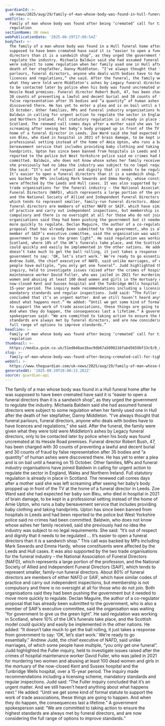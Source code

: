 ```yaml
---
guardianId: >-
  uk-news/2025/aug/29/family-of-man-whose-body-was-found-in-hull-funeral-home-call-for-more-regulation
webTitle: >-
  Family of man whose body was found after being ‘cremated’ call for tighter
  regulation
sectionName: UK news
webPublicationDate: '2025-08-29T17:08:54Z'
bodyText: >-
  The family of a man whose body was found in a Hull funeral home after he was
  supposed to have been cremated have said it is “easier to open a funeral
  directors than it is a sandwich shop”, as they urged the government to
  regulate the industry. Michaela Baldwin said she had assumed funeral directors
  were subject to some regulation when her family used one in Hull after the
  death of her stepfather, Danny Middleton. “I’ve always thought that funeral
  parlours, funeral directors, anyone who deals with bodies have to have
  licences and regulations,” she said. After the funeral, the family were given
  what they were told were Middleton’s ashes by Legacy funeral directors, only
  to be contacted later by police when his body was found uncremated at its
  Hessle Road premises. Funeral director Robert Bush, 47, has been charged with
  30 counts of preventing a lawful and decent burial and 30 counts of fraud by
  false representation after 35 bodies and “a quantity” of human ashes were
  discovered there. He has yet to enter a plea and is on bail until a hearing on
  15 October. Other families, MPs and funeral industry organisations have joined
  Baldwin in calling for urgent action to regulate the sector in England, Wales
  and Northern Ireland. Full statutory regulation is already in place in
  Scotland. The renewed call comes days after a mother said she was left
  screaming after seeing her baby’s body propped up in front of the TV at the
  home of a funeral director in Leeds. Zoe Ward said she had expected her baby
  son Bleu, who died in hospital in 2021 of brain damage, to be kept in a
  professional setting instead of the home of Amie Upton, who runs a baby
  bereavement service that includes providing baby clothing and taking
  handprints. Upton has since been banned from hospitals in Leeds and had been
  reported to the police but West Yorkshire police said no crimes had been
  committed. Baldwin, who does not know whose ashes her family received, said
  she previously had no idea the industry was subject to no legal requirements.
  She said: “It’s out of respect and dignity that it needs to be regulated ...
  It’s easier to open a funeral directors than it is a sandwich shop.” This call
  was backed by MPs including Mark Sewards and Emma Hardy, whose constituents
  were affected by the Leeds and Hull cases. It was also supported by the two
  trade organisations for the funeral industry – the National Association of
  Funeral Directors (NAFD), which represents a large portion of the profession,
  and the National Society of Allied and Independent Funeral Directors (SAIF),
  which tends to represent smaller, family-run funeral directors. About 80% of
  funeral directors are members of either NAFD or SAIF, which have similar codes
  of practice and carry out independent inspections, but membership is not
  compulsory and there is no oversight at all for those who do not join. Both
  organisations said they had been pushing the government but it needed to move
  more quickly to regulate. Declan Maguire, the author of a co-regulator
  proposal that has already been submitted to the government, who is also a
  member of SAIF’s executive committee, said the organisation was waiting “for
  government to give us the green light”. He said regulation was working in
  Scotland, where 10% of the UK’s funerals take place, and the Scottish model
  could quickly and easily be implemented in the other nations. He added: “It
  doesn’t take much to get the ball rolling, it just takes a response from
  government to say: ‘OK, let’s start work.’ We’re ready to go essentially.”
  Andrew Judd, the chief executive of NAFD, said unlike marriages, of which some
  people have multiple, “you only get one funeral”. Judd highlighted the Fuller
  inquiry, held to investigate issues raised after the crimes of hospital
  maintenance worker David Fuller, who was jailed in 2021 for murdering two
  women and abusing at least 100 dead women and girls in the mortuary of the
  now-closed Kent and Sussex hospital and the Tunbridge Wells hospital, over a
  15-year period. The inquiry made recommendations including a licensing scheme,
  mandatory standards and regular inspections. Judd said: “The Fuller inquiry
  concluded that it’s an urgent matter. And we still haven’t heard anything
  about what happens next.” He added: “Until we get some kind of formal statute
  to support the work of trade associations, these things are going to happen.
  And when they do happen, the consequences last a lifetime.” A government
  spokesperson said: “We are committed to taking action to ensure the highest
  standards are always met by funeral directors, and are now considering the
  full range of options to improve standards.”
headline: >-
  Family of man whose body was found after being ‘cremated’ call for tighter
  regulation
thumbnail: >-
  https://media.guim.co.uk/51ed646ae1bac9db67a5090216fabd5659bf33c9/0_4197_5349_4279/500.jpg
slug: >-
  family-of-man-whose-body-was-found-after-being-cremated-call-for-tighter-regulation
webUrl: >-
  https://www.theguardian.com/uk-news/2025/aug/29/family-of-man-whose-body-was-found-in-hull-funeral-home-call-for-more-regulation
generatedAt: '2025-08-29T20:00:13.262Z'
source: guardian-api
---
```

The family of a man whose body was found in a Hull funeral home after he was supposed to have been cremated have said it is “easier to open a funeral directors than it is a sandwich shop”, as they urged the government to regulate the industry. Michaela Baldwin said she had assumed funeral directors were subject to some regulation when her family used one in Hull after the death of her stepfather, Danny Middleton. “I’ve always thought that funeral parlours, funeral directors, anyone who deals with bodies have to have licences and regulations,” she said. After the funeral, the family were given what they were told were Middleton’s ashes by Legacy funeral directors, only to be contacted later by police when his body was found uncremated at its Hessle Road premises. Funeral director Robert Bush, 47, has been charged with 30 counts of preventing a lawful and decent burial and 30 counts of fraud by false representation after 35 bodies and “a quantity” of human ashes were discovered there. He has yet to enter a plea and is on bail until a hearing on 15 October. Other families, MPs and funeral industry organisations have joined Baldwin in calling for urgent action to regulate the sector in England, Wales and Northern Ireland. Full statutory regulation is already in place in Scotland. The renewed call comes days after a mother said she was left screaming after seeing her baby’s body propped up in front of the TV at the home of a funeral director in Leeds. Zoe Ward said she had expected her baby son Bleu, who died in hospital in 2021 of brain damage, to be kept in a professional setting instead of the home of Amie Upton, who runs a baby bereavement service that includes providing baby clothing and taking handprints. Upton has since been banned from hospitals in Leeds and had been reported to the police but West Yorkshire police said no crimes had been committed. Baldwin, who does not know whose ashes her family received, said she previously had no idea the industry was subject to no legal requirements. She said: “It’s out of respect and dignity that it needs to be regulated ... It’s easier to open a funeral directors than it is a sandwich shop.” This call was backed by MPs including Mark Sewards and Emma Hardy, whose constituents were affected by the Leeds and Hull cases. It was also supported by the two trade organisations for the funeral industry – the National Association of Funeral Directors (NAFD), which represents a large portion of the profession, and the National Society of Allied and Independent Funeral Directors (SAIF), which tends to represent smaller, family-run funeral directors. About 80% of funeral directors are members of either NAFD or SAIF, which have similar codes of practice and carry out independent inspections, but membership is not compulsory and there is no oversight at all for those who do not join. Both organisations said they had been pushing the government but it needed to move more quickly to regulate. Declan Maguire, the author of a co-regulator proposal that has already been submitted to the government, who is also a member of SAIF’s executive committee, said the organisation was waiting “for government to give us the green light”. He said regulation was working in Scotland, where 10% of the UK’s funerals take place, and the Scottish model could quickly and easily be implemented in the other nations. He added: “It doesn’t take much to get the ball rolling, it just takes a response from government to say: ‘OK, let’s start work.’ We’re ready to go essentially.” Andrew Judd, the chief executive of NAFD, said unlike marriages, of which some people have multiple, “you only get one funeral”. Judd highlighted the Fuller inquiry, held to investigate issues raised after the crimes of hospital maintenance worker David Fuller, who was jailed in 2021 for murdering two women and abusing at least 100 dead women and girls in the mortuary of the now-closed Kent and Sussex hospital and the Tunbridge Wells hospital, over a 15-year period. The inquiry made recommendations including a licensing scheme, mandatory standards and regular inspections. Judd said: “The Fuller inquiry concluded that it’s an urgent matter. And we still haven’t heard anything about what happens next.” He added: “Until we get some kind of formal statute to support the work of trade associations, these things are going to happen. And when they do happen, the consequences last a lifetime.” A government spokesperson said: “We are committed to taking action to ensure the highest standards are always met by funeral directors, and are now considering the full range of options to improve standards.”
